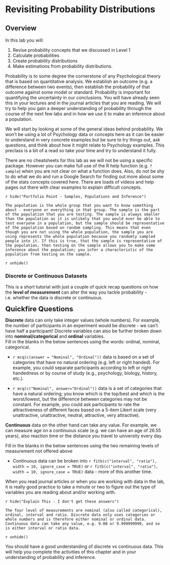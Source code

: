 # Revisiting Probability Distributions

## Overview

In this lab you will:

1. Revise probability concepts that we discussed in Level 1
2. Calculate probabilities 
3. Create probability distributions
4. Make estimations from probability distributions.

Probability is to some degree the cornerstone of any Psychological theory that is based on quantitative analysis. We establish an outcome (e.g. a difference between two events), then establish the probability of that outcome against some model or standard. Probability is important for quantifying the uncertainty in our conclusions. You will have already seen this in your lectures and in the journal articles that you are reading. We will try to help you gain a deeper understanding of probability through the course of the next few labs and in how we use it to make an inference about a population. 

We will start by looking at some of the general ideas behind probability. We won't be using a lot of Psychology data or concepts here as it can be easier to understand in very concrete examples but be sure to try things out, ask questions, and think about how it might relate to Psychology examples. This preclass is a bit of a read so take your time and try to understand it fully.

There are no cheatsheets for this lab as we will not be using a specific package. However you can make full use of the R help function (e.g. `?sample`) when you are not clear on what a function does. Also, do not be shy to do what we do and run a Google Search for finding out more about some of the stats concepts covered here. There are loads of videos and help pages out there with clear examples to explain difficult concepts. 

`r hide("Portfolio Point - Samples, Populations and Inference")`
```block
The population is the whole group that you want to know something about - everyone or everything in that group. The sample is the part of the population that you are testing. The sample is always smaller than the population as it is unlikely that you would ever be able to test everyone in a population, but the sample should be representative of the population based on random sampling. This means that even though you are not using the whole population, the sample you are using represents the whole population because you randomly sampled people into it. If this is true, that the sample is representative of the population, then testing on the sample allows you to make some inference about the population; you infer a characteristic of the population from testing on the sample.
```
`r unhide()`

### Discrete or Continuous Datasets

This is a short tutorial with just a couple of quick recap questions on how the **level of measurement** can alter the way you tackle probability - i.e. whether the data is discrete or continuous.

<span style="font-size: 22px; font-weight: bold; color: var(--green);">Quickfire Questions</span>

**Discrete** data can only take integer values (whole numbers). For example, the number of  participants in an experiment would be discrete - we can't have half a participant! Discrete variables can also be further broken down into **nominal/categorical** and **ordinal** variables. 
<br>
Fill in the blanks in the below sentences using the words: ordinal, nominal, categorical.

* `r mcq(c(answer = "Nominal", "Ordinal"))` data is based on a set of categories that have no natural ordering (e.g. left or right handed). For example, you could separate participants according to left or right handedness or by course of study (e.g., psychology, biology, history, etc.).

* `r mcq(c("Nominal", answer="Ordinal"))` data is a set of categories that have a natural ordering; you know which is the top/best and which is the worst/lowest, but the difference between categories may not be constant. For example, you could ask participants to rate the attractiveness of different faces based on a 5-item Likert scale (very unattractive, unattractive, neutral, attractive, very attractive).

**Continuous** data on the other hand can take any value. For example, we can measure age on a continuous scale (e.g. we can have an age of 26.55 years), also reaction time or the distance you travel to university every day. 

Fill in the blanks in the below sentences using the two remaining levels of measurement not offered above

* Continuous data can be broken into `r fitb(c("interval", "ratio"), width = 10, ignore_case = TRUE)` or `r fitb(c("interval", "ratio"), width = 10, ignore_case = TRUE)` data - more of this another time.

When you read journal articles or when you are working with data in the lab, it is really good practice to take a minute or two to figure out the type of variables you are reading about and/or working with. 

`r hide("Explain This - I don't get these answers")`
```block
The four level of measurements are nominal (also called categorical), ordinal, interval and ratio. Discrete data only uses categories or whole numbers and is therefore either nominal or ordinal data. Continuous data can take any value, e.g. 9.00 or 9.999999999, and so is either interval or ratio data.
```
`r unhide()`
<br>

You should have a good understanding of discrete vs continuous data. This will help you complete the activities of this chapter and in your understanding of probability and inference. 
